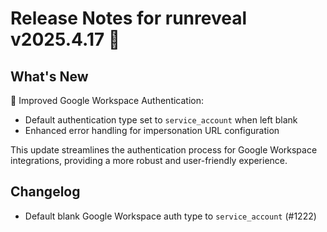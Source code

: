 # Release Notes for runreveal v2025.4.17 🚀

## What's New

🔐 Improved Google Workspace Authentication:
- Default authentication type set to `service_account` when left blank
- Enhanced error handling for impersonation URL configuration

This update streamlines the authentication process for Google Workspace integrations, providing a more robust and user-friendly experience.

## Changelog

* Default blank Google Workspace auth type to `service_account` (#1222)
